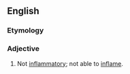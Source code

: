 ==English==

===Etymology===
{{prefix|en|non|inflammatory}}

===Adjective===
{{en-adj|-}}

# Not [[inflammatory]]; not able to [[inflame]].